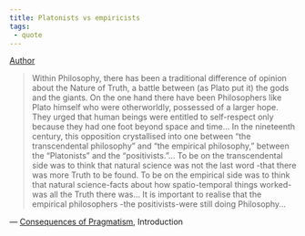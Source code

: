 ```yaml
---
title: Platonists vs empiricists
tags:
 - quote
---
```


[Author](/docs/phil/people/Richard Rorty.html)

> Within Philosophy, there has been a traditional difference of opinion about the Nature of Truth, a battle between (as Plato put it) the gods and the giants. On the one hand there have been Philosophers like Plato himself who were otherworldly, possessed of a larger hope. They urged that human beings were entitled to self-respect only because they had one foot beyond space and time... In the nineteenth century, this opposition crystallised into one between "the transcendental philosophy" and "the empirical philosophy," between the "Platonists" and the "positivists."... To be on the transcendental side was to think that natural science was not the last word -that there was more Truth to be found. To be on the empirical side was to think that natural science-facts about how spatio-temporal things worked-was all the Truth there was... It is important to realise that the empirical philosophers -the positivists-were still doing Philosophy...

— [Consequences of Pragmatism](/docs/phil/works/Consequences of Pragmatism.html), Introduction